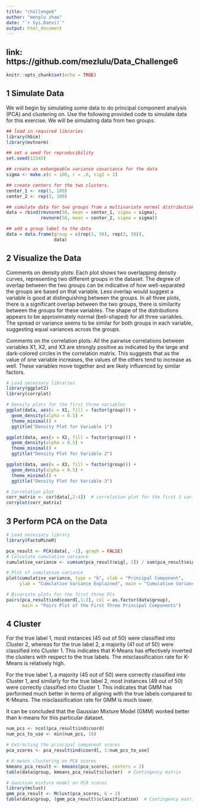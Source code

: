 ```yaml
---
title: "challenge6"
author: "menglu zhao"
date: "`r Sys.Date()`"
output: html_document
---
```


## link: https://github.com/mezlulu/Data_Challenge6

```r
knitr::opts_chunk$set(echo = TRUE)
```

## 1 Simulate Data
We will begin by simulating some data to do principal component analysis (PCA) and clustering on. Use the following provided code to simulate data for this exercise. We will be simulating data from two groups.

```r
## load in required libraries 
library(hbim)
library(mvtnorm)

## set a seed for reproducibility
set.seed(12345)

## create an exhangeable variance covariance for the data
sigma <- make.v(n = 100, r = .6, sig2 = 1)

## create centers for the two clusters. 
center_1 <- rep(1, 100)
center_2 <- rep(3, 100)

## simulate data for two groups from a multivariate normal distribution 
data = rbind(rmvnorm(50, mean = center_1, sigma = sigma),
             rmvnorm(50, mean = center_2, sigma = sigma))

## add a group label to the data 
data = data.frame(group = c(rep(1, 50), rep(2, 50)),
                  data) 
```

## 2 Visualize the Data

Comments on density plots: Each plot shows two overlapping density curves, representing two different groups in the dataset. The degree of overlap between the two groups can be indicative of how well-separated the groups are based on that variable. Less overlap would suggest a variable is good at distinguishing between the groups. In all three plots, there is a significant overlap between the two groups, there is similarity between the groups for these variables. The shape of the distributions appears to be approximately normal (bell-shaped) for all three variables. The spread or variance seems to be similar for both groups in each variable, suggesting equal variances across the groups.

Comments on the correlation plots: All the pairwise correlations between variables X1, X2, and X3 are strongly positive as indicated by the large and dark-colored circles in the correlation matrix. This suggests that as the value of one variable increases, the values of the others tend to increase as well. These variables move together and are likely influenced by similar factors. 
```r
# Load necessary libraries
library(ggplot2)
library(corrplot)

# Density plots for the first three variables
ggplot(data, aes(x = X1, fill = factor(group))) + 
  geom_density(alpha = 0.5) + 
  theme_minimal() + 
  ggtitle("Density Plot for Variable 1")

ggplot(data, aes(x = X2, fill = factor(group))) + 
  geom_density(alpha = 0.5) + 
  theme_minimal() + 
  ggtitle("Density Plot for Variable 2")

ggplot(data, aes(x = X3, fill = factor(group))) + 
  geom_density(alpha = 0.5) + 
  theme_minimal() + 
  ggtitle("Density Plot for Variable 3")

# Correlation plot
corr_matrix <- cor(data[,2:4])  # correlation plot for the first 3 variables, exclude the group column
corrplot(corr_matrix)

```

## 3 Perform PCA on the Data


```r
# Load necessary library
library(FactoMineR)

pca_result <- PCA(data[, -1], graph = FALSE)
# Calculate cumulative variance
cumulative_variance <- cumsum(pca_result$eig[, 2]) / sum(pca_result$eig[, 2])

# Plot of cumulative variance
plot(cumulative_variance, type = "b", xlab = "Principal Component", 
     ylab = "Cumulative Variance Explained", main = "Cumulative Variance Plot")

# Bivariate plots for the first three PCs
pairs(pca_result$ind$coord[,1:3], col = as.factor(data$group), 
      main = "Pairs Plot of the First Three Principal Components")

```

## 4 Cluster

For the true label 1, most instances (45 out of 50) were classified into Cluster 2, whereas for the true label 2, a majority (41 out of 50) were classified into Cluster 1. This indicates that K-Means has effectively inverted the clusters with respect to the true labels. The misclassification rate for K-Means is relatively high.

For the true label 1, a majority (45 out of 50) were correctly classified into Cluster 1, and similarly for the true label 2, most instances (49 out of 50) were correctly classified into Cluster 1. This indicates that GMM has performed much better in terms of aligning with the true labels compared to K-Means. The misclassification rate for GMM is much lower.

It can be concluded that the Gaussian Mixture Model (GMM) worked better than k-means for this particular dataset.

```r

num_pcs <- ncol(pca_result$ind$coord)
num_pcs_to_use <- min(num_pcs, 10)  

# Extracting the principal component scores
pca_scores <- pca_result$ind$coord[, 1:num_pcs_to_use]

# K-means clustering on PCA scores
kmeans_pca_result <- kmeans(pca_scores, centers = 2)
table(data$group, kmeans_pca_result$cluster)  # Contingency matrix

# Gaussian mixture model on PCA scores
library(mclust)
gmm_pca_result <- Mclust(pca_scores, G = 2)
table(data$group, (gmm_pca_result)$classification)  # Contingency matrix

```

